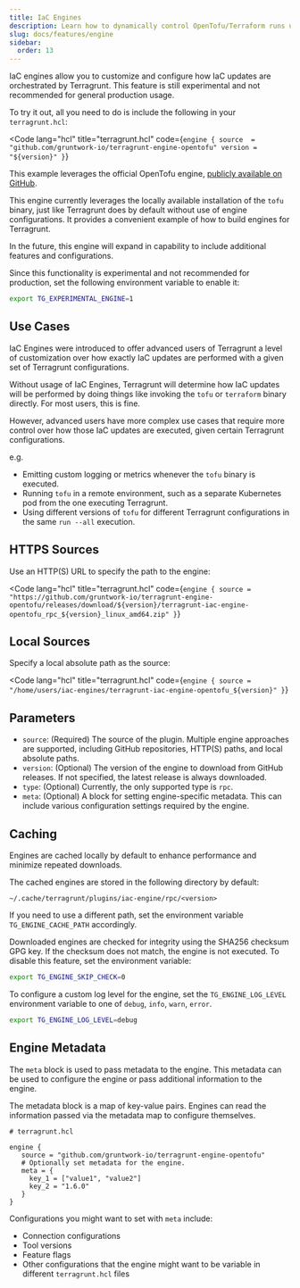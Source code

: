 ```yaml
---
title: IaC Engines
description: Learn how to dynamically control OpenTofu/Terraform runs using IaC engines.
slug: docs/features/engine
sidebar:
  order: 13
---
```



IaC engines allow you to customize and configure how IaC updates are orchestrated by Terragrunt. This feature is still experimental and not recommended for general production usage.

To try it out, all you need to do is include the following in your `terragrunt.hcl`:

<Code
  lang="hcl"
  title="terragrunt.hcl"
  code={`
engine {
    source  = "github.com/gruntwork-io/terragrunt-engine-opentofu"
    version = "${version}"
}
`}
>
</Code>

This example leverages the official OpenTofu engine, [publicly available on GitHub](https://github.com/gruntwork-io/terragrunt-engine-opentofu).

This engine currently leverages the locally available installation of the `tofu` binary, just like Terragrunt does by default without use of engine configurations. It provides a convenient example of how to build engines for Terragrunt.

In the future, this engine will expand in capability to include additional features and configurations.

Since this functionality is experimental and not recommended for production, set the following environment variable to enable it:

```sh
export TG_EXPERIMENTAL_ENGINE=1
```

## Use Cases

IaC Engines were introduced to offer advanced users of Terragrunt a level of customization over how exactly IaC updates are performed with a given set of Terragrunt configurations.

Without usage of IaC Engines, Terragrunt will determine how IaC updates will be performed by doing things like invoking the `tofu` or `terraform` binary directly. For most users, this is fine.

However, advanced users have more complex use cases that require more control over how those IaC updates are executed, given certain Terragrunt configurations.

e.g.

* Emitting custom logging or metrics whenever the `tofu` binary is executed.
* Running `tofu` in a remote environment, such as a separate Kubernetes pod from the one executing Terragrunt.
* Using different versions of `tofu` for different Terragrunt configurations in the same `run --all` execution.

## HTTPS Sources

Use an HTTP(S) URL to specify the path to the engine:

<Code
  lang="hcl"
  title="terragrunt.hcl"
  code={`
engine {
    source = "https://github.com/gruntwork-io/terragrunt-engine-opentofu/releases/download/${version}/terragrunt-iac-engine-opentofu_rpc_${version}_linux_amd64.zip"
}
`}
>
</Code>

## Local Sources

Specify a local absolute path as the source:

<Code
  lang="hcl"
  title="terragrunt.hcl"
  code={`
engine {
    source = "/home/users/iac-engines/terragrunt-iac-engine-opentofu_${version}"
}
`}
>
</Code>

## Parameters

* `source`: (Required) The source of the plugin. Multiple engine approaches are supported, including GitHub repositories, HTTP(S) paths, and local absolute paths.
* `version`: (Optional) The version of the engine to download from GitHub releases. If not specified, the latest release is always downloaded.
* `type`: (Optional) Currently, the only supported type is `rpc`.
* `meta`: (Optional) A block for setting engine-specific metadata. This can include various configuration settings required by the engine.

## Caching

Engines are cached locally by default to enhance performance and minimize repeated downloads.

The cached engines are stored in the following directory by default:

`~/.cache/terragrunt/plugins/iac-engine/rpc/<version>`

If you need to use a different path, set the environment variable `TG_ENGINE_CACHE_PATH` accordingly.

Downloaded engines are checked for integrity using the SHA256 checksum GPG key.
If the checksum does not match, the engine is not executed.
To disable this feature, set the environment variable:

```sh
export TG_ENGINE_SKIP_CHECK=0
```

To configure a custom log level for the engine, set the `TG_ENGINE_LOG_LEVEL` environment variable to one of `debug`, `info`, `warn`, `error`.

```sh
export TG_ENGINE_LOG_LEVEL=debug
```

## Engine Metadata

The `meta` block is used to pass metadata to the engine. This metadata can be used to configure the engine or pass additional information to the engine.

The metadata block is a map of key-value pairs. Engines can read the information passed via the metadata map to configure themselves.

```hcl
# terragrunt.hcl

engine {
   source = "github.com/gruntwork-io/terragrunt-engine-opentofu"
   # Optionally set metadata for the engine.
   meta = {
     key_1 = ["value1", "value2"]
     key_2 = "1.6.0"
   }
}
```

Configurations you might want to set with `meta` include:

* Connection configurations
* Tool versions
* Feature flags
* Other configurations that the engine might want to be variable in different `terragrunt.hcl` files
